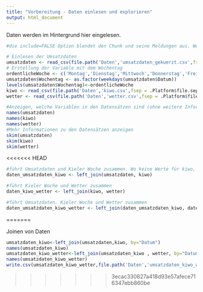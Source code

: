 ```yaml
---
title: "Vorbereitung - Daten einlesen und explorieren"
output: html_document
---
```



Daten werden im Hintergrund hier eingelesen.

```r
#die include=FALSE Option blendet den Chunk und seine Meldungen aus. Wenn Ihr genauer sehn wollt, was da passiert: Auf TRUE setzen

# Einlesen der Umsatzdaten
umsatzdaten <- read_csv(file.path('Daten','umsatzdaten_gekuerzt.csv',fsep = .Platform$file.sep))
# Erstellung der Variable mit dem Wochentag
ordentlicheWoche <- c('Montag','Dienstag','Mittwoch','Donnerstag','Freitag','Samstag','Sonntag')
umsatzdaten$Wochentag <- as.factor(weekdays(umsatzdaten$Datum))
levels(umsatzdaten$Wochentag)<-ordentlicheWoche
kiwo <- read_csv(file.path('Daten','kiwo.csv',fsep = .Platform$file.sep))
wetter <- read_csv(file.path('Daten','wetter.csv',fsep = .Platform$file.sep))
```

```r

#Anzeigen, welche Variablen in den Datensätzen sind (ohne weitere Information , nur Name) 
names(umsatzdaten) 
names(kiwo) 
names(wetter) 
#Mehr Informationen zu den Datensätzen anzeigen
skim(umsatzdaten)
skim(kiwo)
skim(wetter)

```

<<<<<<< HEAD
```r
#führt Umsatzdaten und Kieler Woche zusammen. Wo keine Werte für kiwo, werden N/A s erzeugt
daten_umsatzdaten_kiwo <- left_join(umsatzdaten, kiwo)
```
```r
#führt Kieler Woche und Wetter zusammen
daten_kiwo_wetter <- left_join(kiwo, wetter)
```
```r
#führt Umsatzdaten. Kieler Woche und Wetter zusammen
daten_umsatzdaten_kiwo_wetter <- left_join(daten_umsatzdaten_kiwo, daten_kiwo_wetter)
```

=======

Joinen von Daten

```r
umsatzdaten_kiwo<-left_join(umsatzdaten,kiwo, by="Datum")
names(umsatzdaten_kiwo)
umsatzdaten_kiwo_wetter<-left_join(umsatzdaten_kiwo , wetter, by="Datum")
names(umsatzdaten_kiwo_wetter)
write.csv(umsatzdaten_kiwo_wetter,file.path('Daten','umsatzdaten_kiwo_wetter.csv',fsep = .Platform$file.sep))

```


>>>>>>> 3ecac330827a418d93e57afece716347ebb860be
